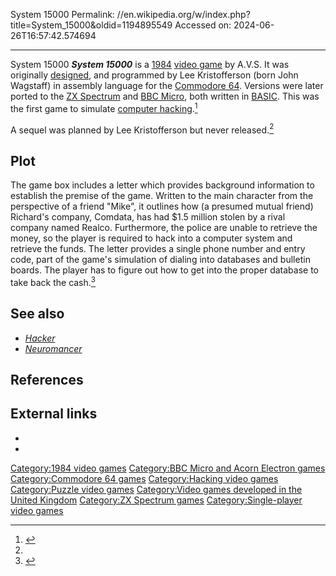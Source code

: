 System 15000
Permalink: //en.wikipedia.org/w/index.php?title=System_15000&oldid=1194895549
Accessed on: 2024-06-26T16:57:42.574694



------
System 15000
{{One source|date=September 2014}}
{{Infobox video game
|title  = System 15000
|image = File:System_15000_1984_ZX_Spectrum_Cover_Art.jpg
|developer = A.V.S.
|publisher = Craig Communications
|designer = Lee Kristofferson
|released = [[1984 in video gaming|1984]]
|genre = [[Puzzle game|Puzzle]]
|modes = [[Single player]]
|platforms = [[Commodore 64]], [[ZX Spectrum]], [[BBC Micro]]
}}
'''''System 15000''''' is a [[1984 in video gaming|1984]] [[video game]] by A.V.S.  It was originally [[video game design|designed]], and programmed by Lee Kristofferson (born John Wagstaff) in assembly language for the [[Commodore 64]]. Versions were later ported to the [[ZX Spectrum]] and [[BBC Micro]], both written in [[BASIC]].  This was the first game to simulate [[Security hacker|computer hacking]].<ref name=sinc>{{cite journal | last = Bourne | first = Chris |date=February 1985 | title = Hit Squad: Confessions of a hacker | journal = [[Sinclair User]] | issue = 35 | pages = 58–59, 61}}</ref>

A sequel was planned by Lee Kristofferson but never released.<ref name=sinc/>

==Plot==
The game box includes a letter which provides background information to establish the premise of the game. Written to the main character from the perspective of a friend "Mike", it outlines how (a presumed mutual friend) Richard's company, Comdata, has had $1.5 million stolen by a rival company named Realco. Furthermore, the police are unable to retrieve the money, so the player is required to hack into a computer system and retrieve the funds. The letter provides a single phone number and entry code, part of the game's simulation of dialing into databases and bulletin boards. The player has to figure out how to get into the proper database to take back the cash.<ref name=your_commodore>{{cite journal | date=November 1984 | title = Software reviews | journal = [[Your Commodore]] | issue = 2 | pages = 37 |url=https://archive.org/stream/02-your-commodore-magazine/Your_Commodore_Issue_02_1984_Nov#page/n35/mode/2up}}</ref>

==See also==
*''[[Hacker (video game)|Hacker]]''
*''[[Neuromancer (video game)|Neuromancer]]''

==References==
{{reflist}}

==External links==
* {{WoS game|id=0005106}}
* {{lemon64 game|name=System 15000|id=3827}}

[[Category:1984 video games]]
[[Category:BBC Micro and Acorn Electron games]]
[[Category:Commodore 64 games]]
[[Category:Hacking video games]]
[[Category:Puzzle video games]]
[[Category:Video games developed in the United Kingdom]]
[[Category:ZX Spectrum games]]
[[Category:Single-player video games]]